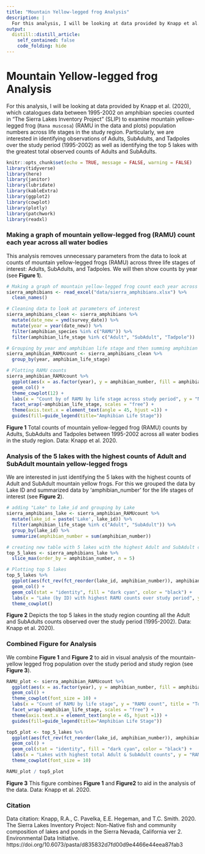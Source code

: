 ```yaml
---
title: "Mountain Yellow-legged frog Analysis"
description: |
  For this analysis, I will be looking at data provided by Knapp et al. (2020), which catalogues data between 1995-2002 on amphibian species counted in "The Sierra Lakes Inventory Project" (SLIP) to examine mountain yellow-legged frog (Rana muscosa) population numbers across life stages in the study region.
output:
  distill::distill_article:
    self_contained: false
    code_folding: hide
---
```



# Mountain Yellow-legged frog Analysis

For this analysis, I will be looking at data provided by Knapp et al. (2020), which catalogues data between 1995-2002 on amphibian species counted in "The Sierra Lakes Inventory Project" (SLIP) to examine mountain yellow-legged frog (`Rana muscosa`) (RAMU in the data and plots) population numbers across life stages in the study region. Particularly, we are interested in identifying observations of Adults, SubAdults, and Tadpoles over the study period (1995-2002) as well as identifying the top 5 lakes with the greatest total observed counts of Adults and SubAdults. 

```r
knitr::opts_chunk$set(echo = TRUE, message = FALSE, warning = FALSE)
library(tidyverse)
library(here)
library(janitor)
library(lubridate)
library(kableExtra)
library(ggplot2)
library(cowplot)
library(plotly)
library(patchwork)
library(readxl)
```

### Making a graph of mountain yellow-legged frog (RAMU) count each year across all water bodies

This analysis removes unnecessary parameters from the data to look at counts of mountain yellow-legged frogs (RAMU) across three life stages of interest: Adults, SubAdults, and Tadpoles. We will then show counts by year (see **Figure 1**).

```r
# Making a graph of mountain yellow-legged frog count each year across all water bodies
sierra_amphibians <- read_excel("data/sierra_amphibians.xlsx") %>% 
  clean_names()
```

```r
# Cleaning data to look at parameters of interest
sierra_amphibians_clean <- sierra_amphibians %>%
  mutate(date_new = ymd(survey_date)) %>%
  mutate(year = year(date_new)) %>%
  filter(amphibian_species %in% c("RAMU")) %>%
  filter(amphibian_life_stage %in% c("Adult", "SubAdult", "Tadpole"))
```

```r
# Grouping by year and amphibian life stage and then summing amphibian number
sierra_amphibian_RAMUcount <- sierra_amphibians_clean %>%
  group_by(year, amphibian_life_stage)
```



```r
# Plotting RAMU counts 
sierra_amphibian_RAMUcount %>% 
  ggplot(aes(x = as.factor(year), y = amphibian_number, fill = amphibian_life_stage)) +
  geom_col() +
  theme_cowplot(12) +
  labs(x = "Count by of RAMU by life stage across study period", y = "Number of RAMU counted", title = "Total RAMU numbers counted across lake sites", subtitle = "between 1995-2002") +
  facet_wrap(~amphibian_life_stage, scales = "free") +
  theme(axis.text.x = element_text(angle = 45, hjust =1)) +
  guides(fill=guide_legend(title="Amphibian Life Stage"))
```

**Figure 1** Total counts of mountain yellow-legged frog (RAMU) counts by Adults, SubAdults and Tadpoles between 1995-2002 across all water bodies in the study region. Data: Knapp et al. 2020.

### Analysis of the 5 lakes with the highest counts of Adult and SubAdult mountain yellow-legged frogs

We are interested in just identifying the 5 lakes with the highest counts of Adult and SubAdult mountain yellow frogs. For this we grouped the data by Lake ID and summarized data by 'amphibian_number' for the life stages of interest (see **Figure 2**).

```r
# adding "Lake" to lake_id and grouping by Lake
sierra_amphibians_lake <- sierra_amphibian_RAMUcount %>%
  mutate(lake_id = paste('Lake', lake_id)) %>% 
  filter(amphibian_life_stage %in% c("Adult", "SubAdult")) %>% 
  group_by(lake_id) %>%
  summarize(amphibian_number = sum(amphibian_number))
```

```r
# creating new table with 5 lakes with the highest Adult and SubAdult counts
top_5_lakes <- sierra_amphibians_lake %>% 
  slice_max(order_by = amphibian_number, n = 5)
```


```r
# Plotting top 5 lakes
top_5_lakes %>% 
  ggplot(aes(fct_rev(fct_reorder(lake_id, amphibian_number)), amphibian_number))+
  geom_col() +
  geom_col(stat = "identity", fill = "dark cyan", color = "black") +
  labs(x = "Lake (by ID) with highest RAMU counts over study period", y = "Number of RAMU counted", title = "5 Lakes with highest Adult/SubAdult RAMU numbers", subtitle = "between 1995-2002") +
  theme_cowplot()
```

**Figure 2** Depicts the top 5 lakes in the study region counting all the Adult and SubAdults counts observed over the study period (1995-2002). Data: Knapp et al. 2020).

### Combined Figure for Analysis

We combine **Figure 1** and **Figure 2** to aid in visual analysis of the mountain-yellow legged frog population over the study period and study region (see **Figure 3**).

```r
RAMU_plot <- sierra_amphibian_RAMUcount %>% 
  ggplot(aes(x = as.factor(year), y = amphibian_number, fill = amphibian_life_stage)) +
  geom_col() +
  theme_cowplot(font_size = 10) +
  labs(x = "Count of RAMU by life stage", y = "RAMU count", title = "Total mountain yellow-legged frogs (RAMU) counted at all lake sites") +
  facet_wrap(~amphibian_life_stage, scales = "free") +
  theme(axis.text.x = element_text(angle = 45, hjust =1)) +
  guides(fill=guide_legend(title="Amphibian Life Stage"))

top5_plot <- top_5_lakes %>% 
  ggplot(aes(fct_rev(fct_reorder(lake_id, amphibian_number)), amphibian_number)) +
  geom_col() +
  geom_col(stat = "identity", fill = "dark cyan", color = "black") +
  labs(x = "Lakes with highest total Adult & SubAdult counts", y = "RAMU count", title = "5 Lakes with highest RAMU counts", subtitle = "over entire study period 1995-2002") +
  theme_cowplot(font_size = 10)

RAMU_plot / top5_plot
```


**Figure 3** This figure combines **Figure 1** and **Figure2** to aid in the analysis of the data. Data: Knapp et al. 2020.

### Citation
Data citation: Knapp, R.A., C. Pavelka, E.E. Hegeman, and T.C. Smith. 2020. The Sierra Lakes Inventory Project: Non-Native fish and community composition of lakes and ponds in the Sierra Nevada, California ver 2. Environmental Data Initiative. https://doi.org/10.6073/pasta/d835832d7fd00d9e4466e44eea87fab3



